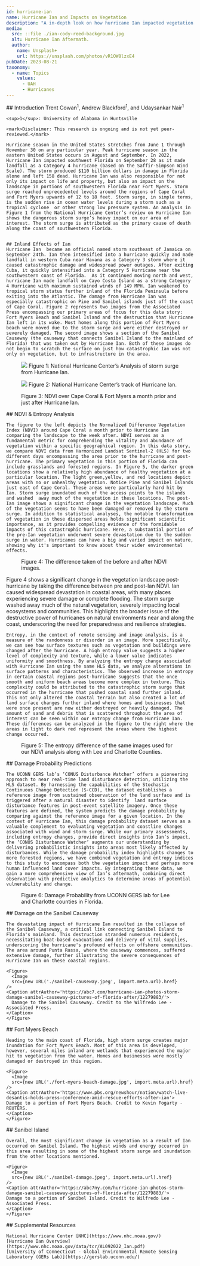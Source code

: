 ---
id: hurricane-ian
name: Hurricane Ian and Impacts on Vegetation
description: "A in-depth look on how hurricane Ian impacted vegetation on Sanibel Island near Fort Myers."
media:
  src: ::file ./ian-cody-reed-background.jpg
  alt: Hurricane Ian Aftermath.
  author: 
    name: Unsplash+
    url: https://unsplash.com/photos/vR1OW8lzxE4
pubDate: 2023-08-21
taxonomy:
  - name: Topics
    values:
      - UAH
      - Hurricanes
---

<Block>
  <Prose>
    ## Introduction
    Trent Cowan<sup>1</sup>, Andrew Blackford<sup>1</sup>, and Udaysankar Nair<sup>1</sup>

    <sup>1</sup>: University of Alabama in Huntsville

    <mark>Disclaimer: This research is ongoing and is not yet peer-reviewed.</mark>

    Hurricane season in the United States stretches from June 1 through November 30 on any particular year. Peak hurricane season in the eastern United States occurs in August and September. In 2022, Hurricane Ian impacted southwest Florida on September 28 as it made landfall as a Category 4 hurricane (based on the Saffir-Simpson Wind Scale). The storm produced $110 billion dollars in damage in Florida alone and left 158 dead. Hurricane Ian was also responsible for not only its impact on life and property, but also an impact on the landscape in portions of southwestern Florida near Fort Myers. Storm surge reached unprecedented levels around the regions of Cape Coral and Fort Myers upwards of 12 to 18 feet. Storm surge, in simple terms, is the sudden rise in ocean water levels during a storm such as a tropical cyclone  or other strong low pressure system. An analysis in Figure 1 from the National Hurricane Center’s review on Hurricane Ian shows the dangerous storm surge’s heavy impact on our area of interest. The storm surge is attributed as the primary cause of death along the coast of southwestern Florida.


    ## Inland Effects of Ian
    Hurricane Ian  became an official named storm southeast of Jamaica on September 24th. Ian then intensified into a hurricane quickly and made landfall in western Cuba near Havana as a Category 3 storm where it caused catastrophic damage and widespread power outages. After exiting  Cuba, it quickly intensified into a Category 5 Hurricane near the southwestern coast of Florida.  As it continued moving north and west, hurricane Ian made landfall on Cayo Costa Island as a strong Category 4 Hurricane with maximum sustained winds of 149 MPH. Ian weakened to tropical storm status further inland of the Florida Peninsula before exiting into the Atlantic. The damage from Hurricane Ian was especially catastrophic on Pine and Sanibel islands just off the coast of Cape Coral. Figure 2 represents two images from the Associated Press encompassing our primary areas of focus for this data story: Fort Myers Beach and Sanibel Island and the destruction that Hurricane Ian left in its wake. Most homes along this portion of Fort Myers beach were moved due to the storm surge and were either destroyed or severely damaged. The second image shows a section of the Sanibel Causeway (the causeway that connects Sanibel Island to the mainland of Florida) that was taken out by Hurricane Ian. Both of these images do not begin to scratch the surface on just how catastrophic Ian was not only on vegetation, but to infrastructure in the area.  
  </Prose>
  <Figure>
      <Image
      src={new URL('./storm_surge.jpg', import.meta.url).href}
    />
    <Caption attrAuthor='National Hurricane Center' attrUrl='https://www.nhc.noaa.gov/data/tcr/AL092022_Ian.pdf'>
      Figure 1: National Hurricane Center’s Analysis of storm surge from Hurricane Ian. 
    </Caption>
  </Figure>
</Block>
<Block>
  <Figure>
      <Image
      src={new URL('./ian-track.jpg', import.meta.url).href}
    />
    <Caption attrAuthor='National Hurricane Center' attrUrl='https://www.nhc.noaa.gov/data/tcr/AL092022_Ian.pdf'>
      Figure 2: National Hurricane Center’s track of Hurricane Ian. 
    </Caption>
  </Figure>
</Block>

<Block>
  <Figure>
    <Map
      datasetId='hls-ndvi-ian'
      layerId='hls-ndvi'
      dateTime='2022-09-05'
      zoom={10}
      center={[-82.1476,26.5101]}
      compareDateTime='2022-09-30'
    />
    <Caption
      attrAuthor='Harmonized Landsat and Sentinel-2'
      attrUrl='https://hls.gsfc.nasa.gov/'
    >
   Figure 3: NDVI over Cape Coral & Fort Myers a month prior and just after Hurricane Ian.
    </Caption>
  </Figure>
  <Prose>
    ## NDVI & Entropy Analysis

    The figure to the left depicts the Normalized Difference Vegetation Index (NDVI) around Cape Coral a month prior to Hurricane Ian comparing the landscape to the week after. NDVI serves as a fundamental metric for comprehending the vitality and abundance of vegetation within a specific geographical region. In this data story, we compare NDVI data from Harmonized Landsat Sentinel-2 (HLS) for two different days encompassing the area prior to the hurricane and post-hurricane. The primary vegetation in this portion of Florida can include grasslands and forested regions. In Figure 5, the darker green locations show a relatively high abundance of healthy vegetation at a particular location. The light green,yellow, and red locations depict areas with no or unhealthy vegetation. Notice Pine and Sanibel Islands just east of Cape Coral. These areas were particularly hard hit by Ian. Storm surge inundated much of the access points to the islands and washed  away much of the vegetation in these locations. The post-Ian image shows a significant change in the vegetation landscape. Much of the vegetation seems to have been damaged or removed by the storm surge. In addition to statistical analyses, the notable transformation of vegetation in these dispersed areas holds significant scientific importance, as it provides compelling evidence of the formidable impacts of this catastrophic hurricane. Here, a substantial portion of the pre-Ian vegetation underwent severe devastation due to the sudden surge in water. Hurricanes can have a big and varied impact on nature, showing why it's important to know about their wider environmental effects.

  </Prose>
</Block>

<Block>
  <Figure>
    <Map
      datasetId='hls-ndvi-ian'
      layerId='ndvi_difference'
      dateTime='2022-09-30'
      zoom={10}
      center={[-82.1476,26.5101]}
    />
    <Caption
      attrAuthor='Harmonized Landsat and Sentinel-2'
      attrUrl='https://hls.gsfc.nasa.gov/'
    >
    Figure 4: The difference taken of the before and after NDVI images.
    </Caption>
  </Figure>
  <Prose>
    Figure 4 shows a significant change in the vegetation landscape post-hurricane by taking the difference between pre and post-Ian NDVI. Ian caused widespread devastation in coastal areas, with many places experiencing severe damage or complete flooding. The storm surge washed away much of the natural vegetation, severely impacting local ecosystems and communities. This highlights the broader issue of the destructive power of hurricanes on natural environments near and along the coast, underscoring the need for preparedness and resilience strategies.
  </Prose>
</Block>

<Block>
  <Prose>

    Entropy, in the context of remote sensing and image analysis, is a measure of the randomness or disorder in an image. More specifically, we can see how surface textures such as vegetation and buildings were changed after the hurricane. A high entropy value suggests a higher level of complexity and texture, while a lower value indicates uniformity and smoothness. By analyzing the entropy change associated with Hurricane Ian using the same HLS data, we analyze alterations in surface patterns and characteristics. The observed increase in entropy in certain coastal regions post-hurricane suggests that the once smooth and uniform beach areas become more complex in texture. This complexity could be attributed to the catastrophic storm surge that occurred in the hurricane that pushed coastal sand further inland. This not only altered the coastal terrain but also created a lot of land surface changes further inland where homes and businesses that were once present are now either destroyed or heavily damaged. The amount of sand and debris that is scattered throughout the area of interest can be seen within our entropy change from Hurricane Ian. These differences can be analyzed in the figure to the right where the areas in light to dark red represent the areas where the highest change occurred.

  </Prose>
  <Figure>
    <Map
      datasetId='hls-entropy-difference'
      layerId='hls-entropy-difference'
      dateTime='2022-09-30'
      zoom={11}
      center={[-82.0976,26.5101]}
    />
    <Caption
      attrAuthor='Harmonized Landsat and Sentinel-2'
      attrUrl='https://hls.gsfc.nasa.gov/'
    >
    Figure 5: The entropy difference of the same images used for our NDVI analysis along with Lee and Charlotte Counties. 
    </Caption>
  </Figure>
</Block>

<Block>
  <Prose>
    ## Damage Probability Predictions

    The UCONN GERS lab’s ‘CONUS Disturbance Watcher’ offers a pioneering approach to near real-time land disturbance detection, utilizing the HLS dataset. By harnessing the capabilities of the Stochastic Continuous Change Detection (S-CCD), the dataset establishes a reference image from sustained observation of the land surface and is triggered after a natural disaster to identify  land surface disturbance features in post-event satellite imagery. Once these features are defined, the system predicts the damage probability by comparing against the reference image for a given location. In the context of Hurricane Ian, this damage probability dataset serves as a valuable complement to evaluating vegetation and coastline changes associated with wind and storm surge. While our primary assessments, including entropy changes, provide direct insights into Ian’s impact, the ‘CONUS Disturbance Watcher’ augments our understanding by delivering probabilistic insights into areas most likely affected by disturbances. While the damage probability index highlights changes to more forested regions, we have combined vegetation and entropy indices to this study to encompass both the vegetation impact and perhaps more human influenced land cover impacts. By integrating these data, we gain a more comprehensive view of Ian’s aftermath, combining direct observation with predictive analytics to determine areas of potential vulnerability and change. 

  </Prose>
</Block>

<Block>
  <Figure>
    <Map
      datasetId='damage_probability_2022-10-03'
      layerId='damage_probability_2022-10-03'
      dateTime='2022-10-03'
      zoom={11}
      center={[-82.12000,26.55185]}
    />
    <Caption
      attrAuthor='NASA'
      attrUrl='https://nasa.gov/'
    >
    Figure 6: Damage Probability from UCONN GERS lab for Lee and Charlotte counties in Florida.  
    </Caption>
  </Figure>
</Block>

<ScrollytellingBlock>
  <Chapter
    center={[-82.03655, 26.45382]}
    zoom={14}
      datasetId='hls-ndvi-ian'
      layerId='ndvi_difference'
    datetime='2022-09-30'
  >
    ## Damage on the Sanibel Causeway

    The devastating impact of Hurricane Ian resulted in the collapse of the Sanibel Causeway, a critical link connecting Sanibel Island to Florida's mainland. This destruction stranded numerous residents, necessitating boat-based evacuations and delivery of vital supplies, underscoring the hurricane's profound effects on offshore communities. The area around Punta Rassa, where the causeway commences, suffered extensive damage, further illustrating the severe consequences of Hurricane Ian on these coastal regions.

    <Figure>
      <Image
      src={new URL('./sanibel-causeway.jpeg', import.meta.url).href}
    />
    <Caption attrAuthor='https://abc7.com/hurricane-ian-photos-storm-damage-sanibel-causeway-pictures-of-florida-after/12279883/'>
      Damage to the Sanibel Causeway. Credit to the Wilfredo Lee - Associated Press.
    </Caption>
    </Figure>
  </Chapter>
  <Chapter
    center={[-81.95095, 26.45126]}
    zoom={14}
      datasetId='hls-ndvi-ian'
      layerId='ndvi_difference'
    datetime='2022-09-30'
  >
    ## Fort Myers Beach

    Heading to the main coast of Florida, high storm surge creates major inundation for Fort Myers Beach. Most of this area is developed, however, several miles inland are wetlands that experienced the major hit to vegetation from the water. Homes and businesses were mostly damaged or destroyed in this region. 

    <Figure>
      <Image
      src={new URL('./fort-myers-beach-damage.jpg', import.meta.url).href}
    />
    <Caption attrAuthor='https://www.pbs.org/newshour/nation/watch-live-desantis-holds-press-conference-amid-rescue-efforts-after-ian'>
    Damage to a portion of Fort Myers Beach. Credit to Kevin Fogarty - REUTERS. 
    </Caption>
    </Figure>
  </Chapter>
  <Chapter
    center={[-81.96935, 26.45934]}
    zoom={12}
      datasetId='hls-ndvi-ian'
      layerId='ndvi_difference'
    datetime='2022-09-30'
  >
    ## Sanibel Island

    Overall, the most significant change in vegetation as a result of Ian occurred on Sanibel Island. The highest winds and energy occurred in this area resulting in some of the highest storm surge and inundation from the other locations mentioned. 

    <Figure>
      <Image
      src={new URL('./sanibel-damage.jpeg', import.meta.url).href}
    />
    <Caption attrAuthor='https://abc7ny.com/hurricane-ian-photos-storm-damage-sanibel-causeway-pictures-of-florida-after/12279883/'>
    Damage to a portion of Sanibel Island. Credit to Wilfredo Lee - Associated Press. 
    </Caption>
    </Figure>
  </Chapter>
</ScrollytellingBlock>

<Block>
  <Prose>
    ## Supplemental Resources
    
    National Hurricane Center [NHC](https://www.nhc.noaa.gov/)
    [Hurricane Ian Overview](https://www.nhc.noaa.gov/data/tcr/AL092022_Ian.pdf)
    [University of Connecticut - Global Environmental Remote Sensing Laboratory (GERs Lab)](https://gerslab.uconn.edu/)

  </Prose>
</Block>

